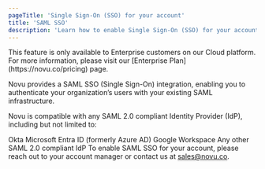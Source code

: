 ```yaml
---
pageTitle: 'Single Sign-On (SSO) for your account'
title: 'SAML SSO'
description: 'Learn how to enable Single Sign-On (SSO) for your account.'
---
```



<Callout type="info">
  This feature is only available to Enterprise customers on our Cloud platform. For more
  information, please visit our [Enterprise Plan](https://novu.co/pricing) page.
</Callout>

Novu provides a SAML SSO (Single Sign-On) integration, enabling you to authenticate your organization’s users with your existing SAML infrastructure.

Novu is compatible with any SAML 2.0 compliant Identity Provider (IdP), including but not limited to:

Okta
Microsoft Entra ID (formerly Azure AD)
Google Workspace
Any other SAML 2.0 compliant IdP
To enable SAML SSO for your account, please reach out to your account manager or contact us at sales@novu.co.
